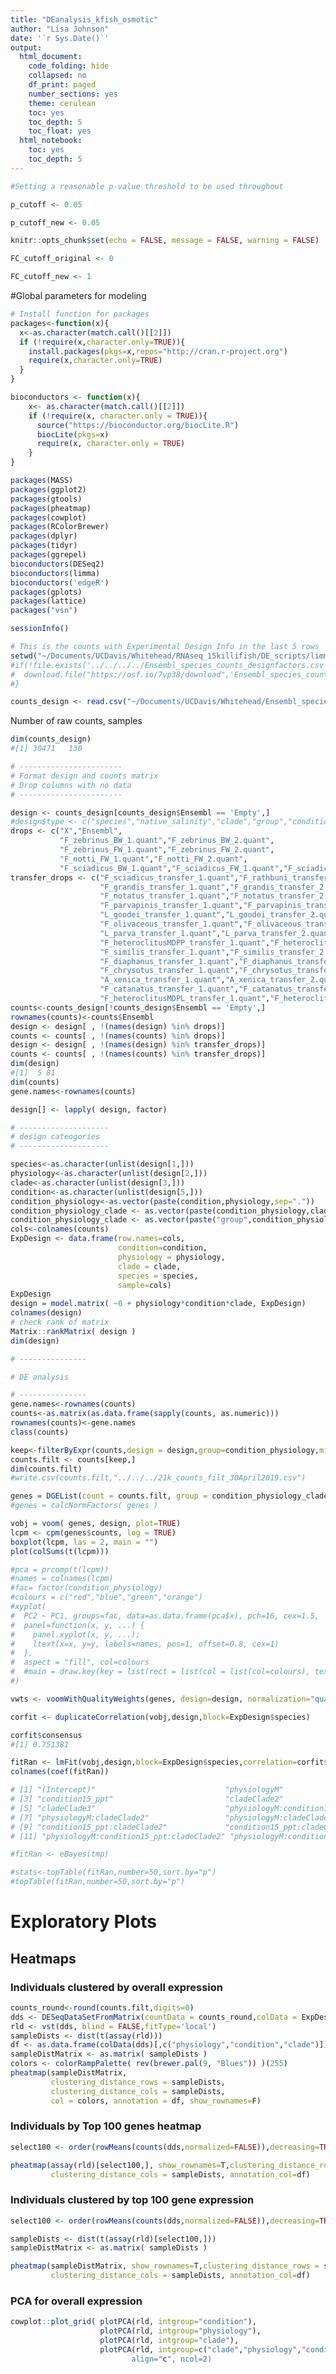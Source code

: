 ```yaml
---
title: "DEanalysis_kfish_osmotic"
author: "Lisa Johnson"
date: '`r Sys.Date()`'
output:
  html_document:
    code_folding: hide
    collapsed: no
    df_print: paged
    number_sections: yes
    theme: cerulean
    toc: yes
    toc_depth: 5
    toc_float: yes
  html_notebook:
    toc: yes
    toc_depth: 5
---
```


```r

#Setting a reasonable p-value threshold to be used throughout

p_cutoff <- 0.05

p_cutoff_new <- 0.05

knitr::opts_chunk$set(echo = FALSE, message = FALSE, warning = FALSE)

FC_cutoff_original <- 0

FC_cutoff_new <- 1

```


#Global parameters for modeling



```r

# Install function for packages    
packages<-function(x){
  x<-as.character(match.call()[[2]])
  if (!require(x,character.only=TRUE)){
    install.packages(pkgs=x,repos="http://cran.r-project.org")
    require(x,character.only=TRUE)
  }
}

bioconductors <- function(x){
    x<- as.character(match.call()[[2]])
    if (!require(x, character.only = TRUE)){
      source("https://bioconductor.org/biocLite.R")
      biocLite(pkgs=x)
      require(x, character.only = TRUE)
    }
}

packages(MASS)
packages(ggplot2)
packages(gtools)
packages(pheatmap)
packages(cowplot)
packages(RColorBrewer)
packages(dplyr)
packages(tidyr)
packages(ggrepel)
bioconductors(DESeq2)
bioconductors(limma)
bioconductors('edgeR')
packages(gplots)
packages(lattice)
packages("vsn")

sessionInfo()

```


```r

# This is the counts with Experimental Design Info in the last 5 rows
setwd("~/Documents/UCDavis/Whitehead/RNAseq_15killifish/DE_scripts/limma")
#if(!file.exists('../../../../Ensembl_species_counts_designfactors.csv')){
#  download.file("https://osf.io/7vp38/download",'Ensembl_species_counts_designfactors.csv')
#}

counts_design <- read.csv("~/Documents/UCDavis/Whitehead/Ensembl_species_counts_designfactors.csv",stringsAsFactors = FALSE)

```

Number of raw counts, samples
```r

dim(counts_design)
#[1] 30471   130

# -----------------------
# Format design and counts matrix
# Drop columns with no data
# -----------------------

design <- counts_design[counts_design$Ensembl == 'Empty',]
#design$type <- c("species","native_salinity","clade","group","condition")
drops <- c("X","Ensembl",
           "F_zebrinus_BW_1.quant","F_zebrinus_BW_2.quant",
           "F_zebrinus_FW_1.quant","F_zebrinus_FW_2.quant",
           "F_notti_FW_1.quant","F_notti_FW_2.quant",
           "F_sciadicus_BW_1.quant","F_sciadicus_FW_1.quant","F_sciadicus_FW_2.quant")
transfer_drops <- c("F_sciadicus_transfer_1.quant","F_rathbuni_transfer_1.quant","F_rathbuni_transfer_2.quant","F_rathbuni_transfer_3.quant",
                    "F_grandis_transfer_1.quant","F_grandis_transfer_2.quant","F_grandis_transfer_3.quant",
                    "F_notatus_transfer_1.quant","F_notatus_transfer_2.quant","F_notatus_transfer_3.quant",
                    "F_parvapinis_transfer_1.quant","F_parvapinis_transfer_2.quant",
                    "L_goodei_transfer_1.quant","L_goodei_transfer_2.quant","L_goodei_transfer_3.quant",
                    "F_olivaceous_transfer_1.quant","F_olivaceous_transfer_2.quant",
                    "L_parva_transfer_1.quant","L_parva_transfer_2.quant","L_parva_transfer_3.quant",
                    "F_heteroclitusMDPP_transfer_1.quant","F_heteroclitusMDPP_transfer_2.quant","F_heteroclitusMDPP_transfer_3.quant",
                    "F_similis_transfer_1.quant","F_similis_transfer_2.quant","F_similis_transfer_3.quant",
                    "F_diaphanus_transfer_1.quant","F_diaphanus_transfer_2.quant",
                    "F_chrysotus_transfer_1.quant","F_chrysotus_transfer_2.quant",
                    "A_xenica_transfer_1.quant","A_xenica_transfer_2.quant","A_xenica_transfer_3.quant" ,
                    "F_catanatus_transfer_1.quant","F_catanatus_transfer_2.quant",
                    "F_heteroclitusMDPL_transfer_1.quant","F_heteroclitusMDPL_transfer_2.quant","F_heteroclitusMDPL_transfer_3.quant")
counts<-counts_design[!counts_design$Ensembl == 'Empty',]
rownames(counts)<-counts$Ensembl
design <- design[ , !(names(design) %in% drops)]
counts <- counts[ , !(names(counts) %in% drops)]
design <- design[ , !(names(design) %in% transfer_drops)]
counts <- counts[ , !(names(counts) %in% transfer_drops)]
dim(design)
#[1]  5 81
dim(counts)
gene.names<-rownames(counts)

design[] <- lapply( design, factor)

# --------------------
# design cateogories
# --------------------

species<-as.character(unlist(design[1,]))
physiology<-as.character(unlist(design[2,]))
clade<-as.character(unlist(design[3,]))
condition<-as.character(unlist(design[5,]))
condition_physiology<-as.vector(paste(condition,physiology,sep="."))
condition_physiology_clade <- as.vector(paste(condition_physiology,clade,sep="."))
condition_physiology_clade <- as.vector(paste("group",condition_physiology_clade,sep=""))
cols<-colnames(counts)
ExpDesign <- data.frame(row.names=cols,
                        condition=condition,
                        physiology = physiology,
                        clade = clade,
                        species = species,
                        sample=cols)
ExpDesign
design = model.matrix( ~0 + physiology*condition*clade, ExpDesign)
colnames(design)
# check rank of matrix
Matrix::rankMatrix( design )
dim(design)
```


```r
# ---------------

# DE analysis

# ---------------
gene.names<-rownames(counts)
counts<-as.matrix(as.data.frame(sapply(counts, as.numeric)))
rownames(counts)<-gene.names
class(counts)

keep<-filterByExpr(counts,design = design,group=condition_physiology,min.count = 10, min.total.count = 100)
counts.filt <- counts[keep,]
dim(counts.filt)
#write.csv(counts.filt,"../../../21k_counts_filt_30April2019.csv")

genes = DGEList(count = counts.filt, group = condition_physiology_clade)
#genes = calcNormFactors( genes )

vobj = voom( genes, design, plot=TRUE)
lcpm <- cpm(genes$counts, log = TRUE)
boxplot(lcpm, las = 2, main = "")
plot(colSums(t(lcpm)))

#pca = prcomp(t(lcpm))
#names = colnames(lcpm)
#fac= factor(condition_physiology)
#colours = c("red","blue","green","orange")
#xyplot(
#  PC2 ~ PC1, groups=fac, data=as.data.frame(pca$x), pch=16, cex=1.5,
#  panel=function(x, y, ...) {
#    panel.xyplot(x, y, ...);
#    ltext(x=x, y=y, labels=names, pos=1, offset=0.8, cex=1)
#  },
#  aspect = "fill", col=colours
#  #main = draw.key(key = list(rect = list(col = list(col=colours), text = list(levels(fac)), rep = FALSE)))
#)

vwts <- voomWithQualityWeights(genes, design=design, normalization="quantile", plot=TRUE)

corfit <- duplicateCorrelation(vobj,design,block=ExpDesign$species)

corfit$consensus
#[1] 0.751381

fitRan <- lmFit(vobj,design,block=ExpDesign$species,correlation=corfit$consensus)
colnames(coef(fitRan))

# [1] "(Intercept)"                             "physiologyM"                            
# [3] "condition15_ppt"                         "cladeClade2"                            
# [5] "cladeClade3"                             "physiologyM:condition15_ppt"            
# [7] "physiologyM:cladeClade2"                 "physiologyM:cladeClade3"                
# [9] "condition15_ppt:cladeClade2"             "condition15_ppt:cladeClade3"            
# [11] "physiologyM:condition15_ppt:cladeClade2" "physiologyM:condition15_ppt:cladeClade3"

#fitRan <- eBayes(tmp)

#stats<-topTable(fitRan,number=50,sort.by="p")
#topTable(fitRan,number=50,sort.by="p")
```


# Exploratory Plots


## Heatmaps


### Individuals clustered by overall expression


```r
counts_round<-round(counts.filt,digits=0)
dds <- DESeqDataSetFromMatrix(countData = counts_round,colData = ExpDesign,design = design)
rld <- vst(dds, blind = FALSE,fitType='local')
sampleDists <- dist(t(assay(rld)))
df <- as.data.frame(colData(dds)[,c("physiology","condition","clade")])
sampleDistMatrix <- as.matrix( sampleDists )
colors <- colorRampPalette( rev(brewer.pal(9, "Blues")) )(255)
pheatmap(sampleDistMatrix,
         clustering_distance_rows = sampleDists,
         clustering_distance_cols = sampleDists,
         col = colors, annotation = df, show_rownames=F)
```

### Individuals by Top 100 genes heatmap



```r

select100 <- order(rowMeans(counts(dds,normalized=FALSE)),decreasing=TRUE)[1:100]

pheatmap(assay(rld)[select100,], show_rownames=T,clustering_distance_rows = sampleDists,
         clustering_distance_cols = sampleDists, annotation_col=df)


```

### Individuals clustered by top 100 gene expression


```r

select100 <- order(rowMeans(counts(dds,normalized=FALSE)),decreasing=TRUE)[1:100]

sampleDists <- dist(t(assay(rld)[select100,]))
sampleDistMatrix <- as.matrix( sampleDists )

pheatmap(sampleDistMatrix, show_rownames=T,clustering_distance_rows = sampleDists,
         clustering_distance_cols = sampleDists, annotation_col=df)


```

### PCA for overall expression


```r


cowplot::plot_grid( plotPCA(rld, intgroup="condition"),
                    plotPCA(rld, intgroup="physiology"),
                    plotPCA(rld, intgroup="clade"),
                    plotPCA(rld, intgroup=c("clade","physiology","condition"")),
                           align="c", ncol=2)

```

